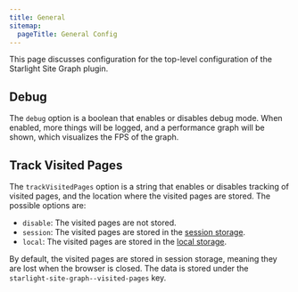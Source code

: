 ```yaml
---
title: General
sitemap:
  pageTitle: General Config
---
```


This page discusses configuration for the top-level configuration of the Starlight Site Graph plugin.

## Debug

The `debug` option is a boolean that enables or disables debug mode. When enabled, more things will be logged,
and a performance graph will be shown, which visualizes the FPS of the graph.


## Track Visited Pages

The `trackVisitedPages` option is a string that enables or disables tracking of visited pages, and the
location where the visited pages are stored. The possible options are:

- `disable`: The visited pages are not stored.
- `session`: The visited pages are stored in the [session storage](https://developer.mozilla.org/en-US/docs/Web/API/Window/sessionStorage).
- `local`: The visited pages are stored in the [local storage](https://developer.mozilla.org/en-US/docs/Web/API/Window/localStorage).

By default, the visited pages are stored in session storage, meaning they are lost when the browser is closed.
The data is stored under the `starlight-site-graph--visited-pages` key.
